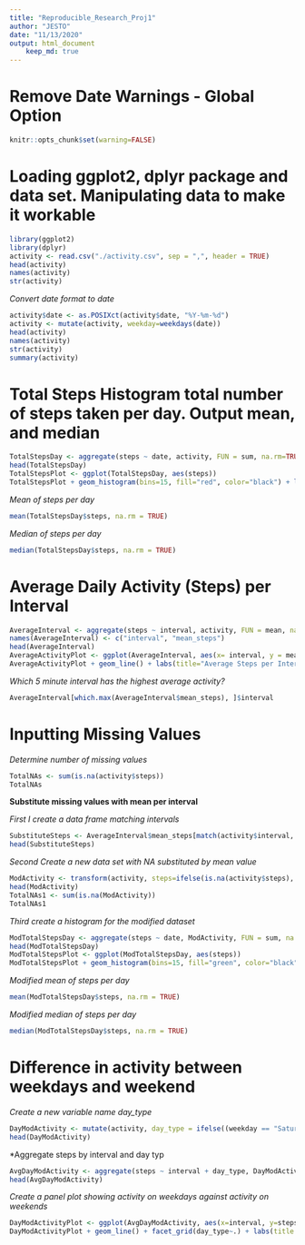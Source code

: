 ```yaml
---
title: "Reproducible_Research_Proj1"
author: "JESTO"
date: "11/13/2020"
output: html_document
    keep_md: true
---
```


Remove Date Warnings - Global Option
===================================================================================

```r
knitr::opts_chunk$set(warning=FALSE)
```


Loading ggplot2, dplyr package and data set.  Manipulating data to make it workable
====================================================================================

```r
library(ggplot2)
library(dplyr)
activity <- read.csv("./activity.csv", sep = ",", header = TRUE)
head(activity)
names(activity)
str(activity)
```

*Convert date format to date*
```r
activity$date <- as.POSIXct(activity$date, "%Y-%m-%d")
activity <- mutate(activity, weekday=weekdays(date))
head(activity)
names(activity)
str(activity)
summary(activity)
```

Total Steps Histogram total number of steps taken per day. Output mean, and median 
==================================================================================

```r
TotalStepsDay <- aggregate(steps ~ date, activity, FUN = sum, na.rm=TRUE)
head(TotalStepsDay)
TotalStepsPlot <- ggplot(TotalStepsDay, aes(steps))
TotalStepsPlot + geom_histogram(bins=15, fill="red", color="black") + labs(title="Histogram Total Number of Steps per Day", x="Total Number of Steps", y="Frequency")
```

*Mean of steps per day*
```r
mean(TotalStepsDay$steps, na.rm = TRUE)
```

*Median of steps per day*
```r
median(TotalStepsDay$steps, na.rm = TRUE)
```


Average Daily Activity (Steps) per Interval
==============================================================

```r
AverageInterval <- aggregate(steps ~ interval, activity, FUN = mean, na.rm=TRUE)
names(AverageInterval) <- c("interval", "mean_steps")
head(AverageInterval)
AverageActivityPlot <- ggplot(AverageInterval, aes(x= interval, y = mean_steps))
AverageActivityPlot + geom_line() + labs(title="Average Steps per Interval", x="Interval", y="Average Steps", color="blue")
```

*Which 5 minute interval has the highest average activity?*
```r
AverageInterval[which.max(AverageInterval$mean_steps), ]$interval

```


Inputting Missing Values
======================================================

*Determine number of missing values*
```r
TotalNAs <- sum(is.na(activity$steps))
TotalNAs
```

**Substitute missing values with mean per interval**

*First I create a data frame matching intervals*

```r
SubstituteSteps <- AverageInterval$mean_steps[match(activity$interval, AverageInterval$interval)]
head(SubstituteSteps)
```

*Second Create a new data set with NA substituted by mean value*
```r
ModActivity <- transform(activity, steps=ifelse(is.na(activity$steps), SubstituteSteps, activity$steps))
head(ModActivity)
TotalNAs1 <- sum(is.na(ModActivity))
TotalNAs1
```

*Third create a histogram for the modified dataset*
```r
ModTotalStepsDay <- aggregate(steps ~ date, ModActivity, FUN = sum, na.rm=TRUE)
head(ModTotalStepsDay)
ModTotalStepsPlot <- ggplot(ModTotalStepsDay, aes(steps))
ModTotalStepsPlot + geom_histogram(bins=15, fill="green", color="black") + labs(title="Histogram Total Number of Steps per Day", x="Total Number of Steps", y="Frequency")
```

*Modified mean of steps per day*
```r
mean(ModTotalStepsDay$steps, na.rm = TRUE)
```

*Modified median of steps per day*
```r
median(ModTotalStepsDay$steps, na.rm = TRUE)
```

Difference in activity between weekdays and weekend
========================================================

*Create a new variable name day_type*
```r
DayModActivity <- mutate(activity, day_type = ifelse((weekday == "Saturday" | weekday == "Sunday"), "weekend", "weekday"))
head(DayModActivity)
```

*Aggregate steps by interval and day typ
```r
AvgDayModActivity <- aggregate(steps ~ interval + day_type, DayModActivity, FUN=mean, na.rm=TRUE )
head(AvgDayModActivity)
```


*Create a panel plot showing activity on weekdays against activity on weekends*
```r
DayModActivityPlot <- ggplot(AvgDayModActivity, aes(x=interval, y=steps, color=day_type))
DayModActivityPlot + geom_line() + facet_grid(day_type~.) + labs(title = "Average Activity depending on  day of the week", x = "Interval", y = "Average Number of Steps")
        
```
